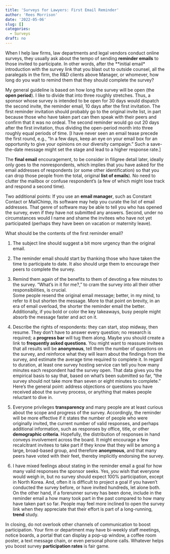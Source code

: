 ```yaml
---
title: 'Surveys for Lawyers: First Email Reminder'
author: 'Rees Morrison'
date: '2022-05-06'
slug: []
categories:
  - Surveys
draft: no
---
```


When I help law firms, law departments and legal vendors conduct online surveys, they usually ask about the tempo of sending **reminder emails** to those invited to participate.  In other words, after the **initial email* introduction with the survey link that you blast out to outside counsel, all the paralegals in the firm, the R&D clients above Manager, or whomever, how long do you wait to remind them that they should complete the survey?

<!--more-->

My general guideline is based on how long the survey will be open (the **open period**).  I like to divide that into three roughly stretches.  Thus, a sponsor whose survey is intended to be open for 30 days would dispatch the second invite, the reminder email, 10 days after the first invitation.  The first reminder invitation should probably go to the original invite list, in part because those who have taken part can then speak with their peers and confirm that it was no ordeal.  The second reminder would go out 20 days after the first invitation, thus dividing the open-period month into three roughly equal periods of time.  [I have never seen an email tease precede the first round, e.g., “In a few days, keep an eye on your email box for an opportunity to give your opinions on our diversity campaign.”  Such a save-the-date message might set the stage and lead to a higher response rate.]

The **final email** encouragement, to be consider in filigree detail later, ideally only goes to the nonrespondents, which implies that you have asked for the email addresses of respondents (or some other identification) so that you can drop those people from the total, original **list of emails**).  No need to clutter the mailbox or confuse respondent’s (a few of which might lose track and respond a second time).  

Two additional points:  If you use an **email manager**, such as Constant Contact or MailChimp, its software may help you curate the list of email addresses.  That genre of software may be able to tell you who has opened the survey, even if they have not submitted any answers.  Second, under no circumstances would I name and shame the invitees who have not yet participated (perhaps they have been on vacation or maternity leave).

What should be the contents of the first reminder email?

1. The subject line should suggest a bit more urgency than the original email.

2. The reminder email should start by thanking those who have taken the time to participate to date.  It also should urge them to encourage their peers to complete the survey.  

3. Remind them again of the benefits to them of devoting a few minutes to the survey.  “What’s in it for me?,” to cram the survey into all their other responsibilities, is crucial.  
Some people resend the original email message; better, in my mind, to refer to it but shorten the message.  More to that point on brevity, in an era of email overload, the shorter the reminder email the better.  Additionally, if you bold or color the key takeaways, busy people might absorb the message faster and act on it.

4. Describe the rights of respondents: they can start, stop midway, then resume.  They don’t have to answer every question; no research is required; a **progress bar** will tug them along.  Maybe you should create a link to **frequently asked questions**.  You might want to reassure invitees that all results will be **anonymous**, tell them the number of questions on the survey, and reinforce what they will learn about the findings from the survey, and estimate the average time required to complete it.  In regard to duration, at least one survey hosting service can tell you how many minutes each respondent had the survey open.  That data gives you the empirical basis to say that, based on what’s been submitted so far, “the survey should not take more than seven or eight minutes to complete.”   Here’s the general point: address objections or questions you have received about the survey process, or anything that makes people reluctant to dive in.  

5. Everyone privileges **transparency** and many people are at least curious about the scope and progress of the survey.  Accordingly, the reminder will be more effective if it states the number of people who were originally invited, the current number of valid responses, and perhaps additional information, such as responses by office, title, or other **demographic criteria**.  Hopefully, the distribution of responses in hand conveys involvement across the board.  It might encourage a few recalcitrant invitees to take part if they know that they will be among a large, broad-based group, and therefore **anonymous**, and that many peers have voted with their feet, thereby implicitly endorsing the survey.

6. I have mixed feelings about stating in the reminder email a goal for how many valid responses the sponsor seeks.  Yes, you wish that everyone would weigh in, but no survey should expect 100% participation, except in North Korea.  And, often it is difficult to project a goal if you haven’t conducted the survey before, or have invited hundreds, let alone both.  On the other hand, if a forerunner survey has been done, include in the reminder email a how many took part in the past compared to how many have taken part so far.  People may feel more inclined to open the survey link when they appreciate that their effort is part of a long-running, **trend** study.

In closing, do not overlook other channels of communication to boost participation.  Your firm or department may have bi-weekly staff meetings, notice boards, a portal that can display a pop-up window, a coffee room poster, a text message chain, or even personal phone calls.  Whatever helps you boost survey **participation rates** is fair game.

<!-- Book: 1 Deployment -->
<!-- Source: TVPi22 --> 

